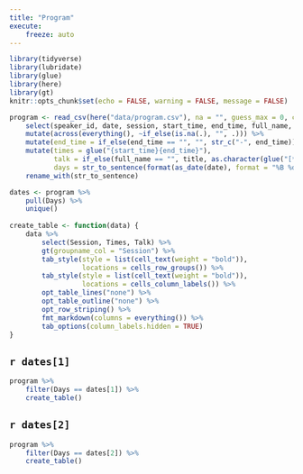 ```yaml
---
title: "Program"
execute:
    freeze: auto
---
```


```r
library(tidyverse)
library(lubridate)
library(glue)
library(here)
library(gt)
knitr::opts_chunk$set(echo = FALSE, warning = FALSE, message = FALSE)
```

```r
program <- read_csv(here("data/program.csv"), na = "", guess_max = 0, col_types = "c") %>%
    select(speaker_id, date, session, start_time, end_time, full_name, title) %>% 
    mutate(across(everything(), ~if_else(is.na(.), "", .))) %>%
    mutate(end_time = if_else(end_time == "", "", str_c("-", end_time))) %>% 
    mutate(times = glue("{start_time}{end_time}"),
           talk = if_else(full_name == "", title, as.character(glue("[*{title}*, {full_name}](speakers/{speaker_id}/index.md)"))),
           days = str_to_sentence(format(as_date(date), format = "%B %d"))) %>% 
    rename_with(str_to_sentence) 

dates <- program %>% 
    pull(Days) %>% 
    unique()
    
create_table <- function(data) {
    data %>%
        select(Session, Times, Talk) %>%
        gt(groupname_col = "Session") %>%
        tab_style(style = list(cell_text(weight = "bold")),
                  locations = cells_row_groups()) %>%
        tab_style(style = list(cell_text(weight = "bold")),
                  locations = cells_column_labels()) %>%
        opt_table_lines("none") %>%
        opt_table_outline("none") %>% 
        opt_row_striping() %>% 
        fmt_markdown(columns = everything()) %>% 
        tab_options(column_labels.hidden = TRUE)
}
```

## `r dates[1]`

```r
program %>% 
    filter(Days == dates[1]) %>% 
    create_table()
```

## `r dates[2]`

```r
program %>% 
    filter(Days == dates[2]) %>% 
    create_table()
```
